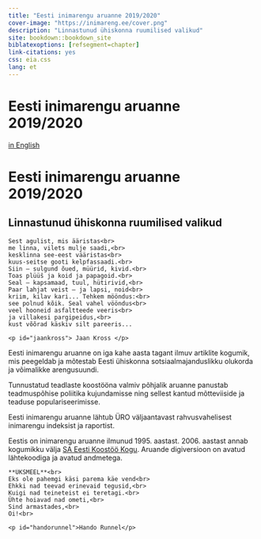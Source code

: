 ```yaml
--- 
title: "Eesti inimarengu aruanne 2019/2020"
cover-image: "https://inimareng.ee/cover.png"
description: "Linnastunud ühiskonna ruumilised valikud"
site: bookdown::bookdown_site
biblatexoptions: [refsegment=chapter]
link-citations: yes
css: eia.css
lang: et
---
```


# Eesti inimarengu aruanne 2019/2020 {-.cover-page}

<div class="cover-container">
<div id="cover-hero">
<div><a class="lang-btn" href="en/index.html">in English</a></div>
<h1>Eesti inimarengu aruanne 2019/2020</h1>
<h2>Linnastunud ühiskonna ruumilised valikud</h2>


```block
Sest agulist, mis ääristas<br>
me linna, vilets mulje saadi,<br>
kesklinna see-eest vääristas<br>
kuus-seitse gooti kelpfassaadi.<br>
Siin – sulgund õued, müürid, kivid.<br>
Toas plüüš ja koid ja papagoid.<br>
Seal – kapsamaad, tuul, hütirivid,<br>
Paar lahjat veist – ja lapsi, noid<br>
kriim, kilav kari... Tehkem mööndus:<br>
see polnud kõik. Seal vahel vööndus<br>
veel hooneid asfaltteede veeris<br>
ja villakesi pargipeidus,<br>
kust võõrad käskiv silt pareeris...

<p id="jaankross"> Jaan Kross </p>
```
</div>
</div>

<div id="cover-body">
<div class="cover-container">
Eesti inimarengu aruanne on iga kahe aasta tagant ilmuv artiklite kogumik, mis peegeldab ja mõtestab Eesti ühiskonna sotsiaalmajanduslikku olukorda ja võimalikke arengusuundi.

Tunnustatud teadlaste koostööna valmiv põhjalik aruanne panustab teadmuspõhise poliitika kujundamisse ning sellest kantud mõtteviiside ja teaduse populariseerimisse.

Eesti inimarengu aruanne lähtub ÜRO väljaantavast rahvusvahelisest inimarengu indeksist ja raportist.

Eestis on inimarengu aruanne ilmunud 1995. aastast. 2006. aastast annab kogumikku välja <a href="https://www.kogu.ee">SA Eesti Koostöö Kogu</a>. Aruande digiversioon on avatud lähtekoodiga ja avatud andmetega.
</div>
</div>

<div id="cover-footer">
<div class="cover-container">
```block
**ÜKSMEEL**<br>
Eks ole pahemgi käsi parema käe vend<br>
Ehkki nad teevad erinevaid tegusid,<br>
Kuigi nad teineteist ei teretagi.<br>
Ühte hoiavad nad ometi,<br>
Sind armastades,<br>
Oi!<br>

<p id="handorunnel">Hando Runnel</p>
```
</div>
</div>